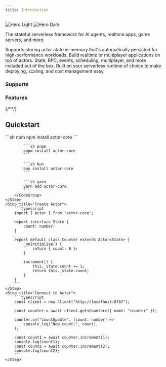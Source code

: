 ```yaml
---
title: Introduction
---
```


<img
  className="block dark:hidden"
  src="/images/hero-light.svg"
  alt="Hero Light"
/>
<img
  className="hidden dark:block"
  src="/images/hero-dark.svg"
  alt="Hero Dark"
/>

<p class="text-center">
  The stateful serverless framework for AI agents, realtime apps, game servers,
  and more.
</p>

<CardGroup cols={2}>
  <Card title="Persistent & In-Memory State" icon="floppy-disk">
    Supports storing actor state in-memory that's automatically persisted for
    high-performance workloads.
  </Card>
  <Card title="High-Performance" icon="bolt">
    Build realtime or multiplayer applications on top of actors.
  </Card>
  <Card title="Batteries Included" icon="battery-bolt">
    State, RPC, events, scheduling, multiplayer, and more included out of the box.
  </Card>
  <Card title="Serverless & Scalable" icon="microchip">
    Built on your serverless runtime of choice to make deploying, scaling, and
    cost management easy.
  </Card>
</CardGroup>

<div class="text-center">
  <h3>Supports</h3>
</div>

<CardGroup>
  <Card
    title="Cloudflare Workers"
    href="/getting-started/cloudflare-workers"
    horizontal={true}
  />
  <Card title="Rivet" href="/getting-started/rivet" horizontal={true} />
  <Card
    title="Supabase Edge Functions"
    href="/getting-started/supabase"
    horizontal={true}
  />
  <Card
    title="Vercel Functions"
    href="/getting-started/vercel"
    horizontal={true}
  />
</CardGroup>

<div class="text-center">
  <h3>Features</h3>
</div>

<CardGroup>
  <Card title="State" href="/" icon="floppy-disk" horizontal={true} />
  <Card title="RPC" href="/" icon="code" horizontal={true} />
  <Card title="Events" href="/" icon="tower-cell" horizontal={true} />
  <Card title="Scheduling" href="/" icon="clock" horizontal={true} />
  <Card title="Connections & Multiplayer" href="/" icon="bolt" horizontal={true} />
  {/*<Card title="Authentication" href="/" icon="fingerprint" horizontal={true} />*/}
  <Card title="Metadata" href="/" icon="tag" horizontal={true} />
</CardGroup>

## Quickstart

<Steps>
	<Step title="Install">
		<CodeGroup>
			```sh npm
			npm install actor-core
			```

    		```sh pnpm
    		pnpm install actor-core
    		```

    		```sh bun
    		bun install actor-core
    		```

    		```sh yarn
    		yarn add actor-core
    		```
    	</CodeGroup>
    </Step>
    <Step title="Create Actor">
    	```typescript
    	import { Actor } from "actor-core";

    	export interface State {
    		count: number;
    	}

    	export default class Counter extends Actor<State> {
    		_onInitialize() {
    			return { count: 0 };
    		}

    		increment() {
    			this._state.count += 1;
    			return this._state.count;
    		}
    	}
    	```
    </Step>
    <Step title="Connect to Actor">
    	```typescript
    	const client = new Client("http://localhost:8787");

    	const counter = await client.get<Counter>({ name: "counter" });

    	counter.on("countUpdate", (count: number) =>
    		console.log("New count:", count),
    	);

    	const count1 = await counter.increment(1);
    	console.log(count1);
    	const count2 = await counter.increment(2);
    	console.log(count2);
    	```
    </Step>

</Steps>

